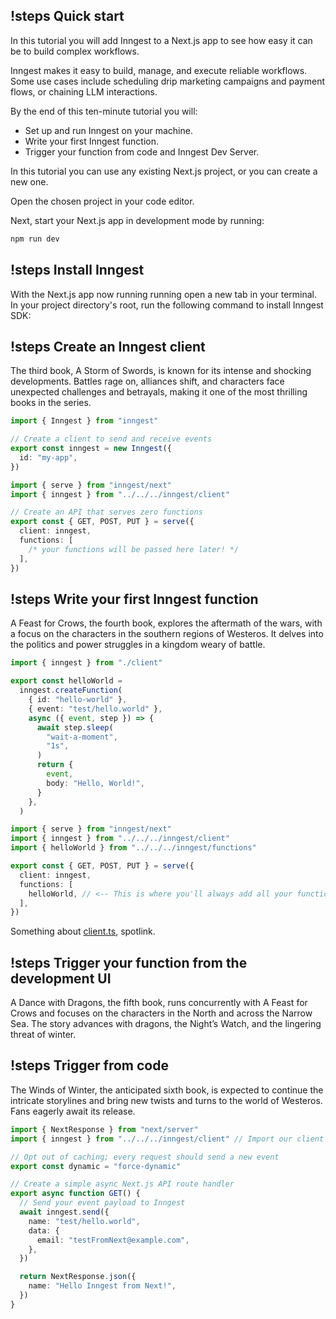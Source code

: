 
<Hike as={Guide}>

## !steps Quick start

In this tutorial you will add Inngest to a Next.js app to see how easy it can be to build complex workflows.

Inngest makes it easy to build, manage, and execute reliable workflows. Some use cases include scheduling drip marketing campaigns and payment flows, or chaining LLM interactions.

By the end of this ten-minute tutorial you will:

- Set up and run Inngest on your machine.
- Write your first Inngest function.
- Trigger your function from code and Inngest Dev Server.

In this tutorial you can use any existing Next.js project, or you can create a new one.

Open the chosen project in your code editor.

Next, start your Next.js app in development mode by running:

```bash !ch-exclude
npm run dev
```

## !steps Install Inngest

With the Next.js app now running running open a new tab in your terminal. In your project directory's root, run the following command to install Inngest SDK:

## !steps Create an Inngest client

The third book, A Storm of Swords, is known for its intense and shocking developments. Battles rage on, alliances shift, and characters face unexpected challenges and betrayals, making it one of the most thrilling books in the series.

```ts src/inngest/client.ts
import { Inngest } from "inngest"

// Create a client to send and receive events
export const inngest = new Inngest({
  id: "my-app",
})
```

```ts src/app/api/inngest/route.ts
import { serve } from "inngest/next"
import { inngest } from "../../../inngest/client"

// Create an API that serves zero functions
export const { GET, POST, PUT } = serve({
  client: inngest,
  functions: [
    /* your functions will be passed here later! */
  ],
})
```

## !steps Write your first Inngest function

A Feast for Crows, the fourth book, explores the aftermath of the wars, with a focus on the characters in the southern regions of Westeros. It delves into the politics and power struggles in a kingdom weary of battle.

```ts src/inngest/functions.ts
import { inngest } from "./client"

export const helloWorld =
  inngest.createFunction(
    { id: "hello-world" },
    { event: "test/hello.world" },
    async ({ event, step }) => {
      await step.sleep(
        "wait-a-moment",
        "1s",
      )
      return {
        event,
        body: "Hello, World!",
      }
    },
  )
```

```ts src/app/api/inngest/route.ts
import { serve } from "inngest/next"
import { inngest } from "../../../inngest/client"
import { helloWorld } from "../../../inngest/functions"

export const { GET, POST, PUT } = serve({
  client: inngest,
  functions: [
    helloWorld, // <-- This is where you'll always add all your functions
  ],
})
```

Something about [client.ts](!src/inngest/client.ts), spotlink.

## !steps Trigger your function from the development UI

A Dance with Dragons, the fifth book, runs concurrently with A Feast for Crows and focuses on the characters in the North and across the Narrow Sea. The story advances with dragons, the Night’s Watch, and the lingering threat of winter.

## !steps Trigger from code

The Winds of Winter, the anticipated sixth book, is expected to continue the intricate storylines and bring new twists and turns to the world of Westeros. Fans eagerly await its release.

```ts src/app/api/hello/route.ts
import { NextResponse } from "next/server"
import { inngest } from "../../../inngest/client" // Import our client

// Opt out of caching; every request should send a new event
export const dynamic = "force-dynamic"

// Create a simple async Next.js API route handler
export async function GET() {
  // Send your event payload to Inngest
  await inngest.send({
    name: "test/hello.world",
    data: {
      email: "testFromNext@example.com",
    },
  })

  return NextResponse.json({
    name: "Hello Inngest from Next!",
  })
}
```

</Hike>

